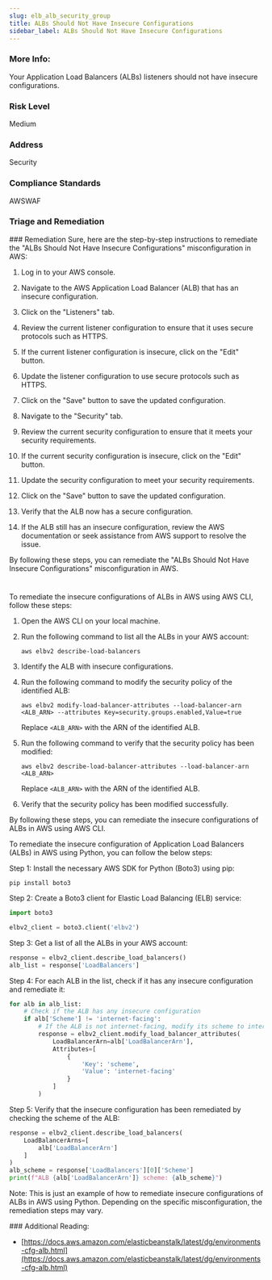 ```yaml
---
slug: elb_alb_security_group
title: ALBs Should Not Have Insecure Configurations
sidebar_label: ALBs Should Not Have Insecure Configurations
---
```


### More Info:

Your Application Load Balancers (ALBs) listeners should not have insecure configurations.

### Risk Level

Medium

### Address

Security

### Compliance Standards

AWSWAF


### Triage and Remediation
<Tabs>
<Tab title='Remediation'>
### Remediation

<AccordionGroup>
<Accordion title='Using Console' defaultOpen='true'>
Sure, here are the step-by-step instructions to remediate the "ALBs Should Not Have Insecure Configurations" misconfiguration in AWS:

1. Log in to your AWS console.

2. Navigate to the AWS Application Load Balancer (ALB) that has an insecure configuration.

3. Click on the "Listeners" tab.

4. Review the current listener configuration to ensure that it uses secure protocols such as HTTPS.

5. If the current listener configuration is insecure, click on the "Edit" button.

6. Update the listener configuration to use secure protocols such as HTTPS.

7. Click on the "Save" button to save the updated configuration.

8. Navigate to the "Security" tab.

9. Review the current security configuration to ensure that it meets your security requirements.

10. If the current security configuration is insecure, click on the "Edit" button.

11. Update the security configuration to meet your security requirements.

12. Click on the "Save" button to save the updated configuration.

13. Verify that the ALB now has a secure configuration.

14. If the ALB still has an insecure configuration, review the AWS documentation or seek assistance from AWS support to resolve the issue.

By following these steps, you can remediate the "ALBs Should Not Have Insecure Configurations" misconfiguration in AWS.

#
</Accordion>

<Accordion title='Using CLI'>
To remediate the insecure configurations of ALBs in AWS using AWS CLI, follow these steps:

1. Open the AWS CLI on your local machine.

2. Run the following command to list all the ALBs in your AWS account:

   ```
   aws elbv2 describe-load-balancers
   ```

3. Identify the ALB with insecure configurations.

4. Run the following command to modify the security policy of the identified ALB:

   ```
   aws elbv2 modify-load-balancer-attributes --load-balancer-arn <ALB_ARN> --attributes Key=security.groups.enabled,Value=true
   ```

   Replace `<ALB_ARN>` with the ARN of the identified ALB.

5. Run the following command to verify that the security policy has been modified:

   ```
   aws elbv2 describe-load-balancer-attributes --load-balancer-arn <ALB_ARN>
   ```

   Replace `<ALB_ARN>` with the ARN of the identified ALB.

6. Verify that the security policy has been modified successfully.

By following these steps, you can remediate the insecure configurations of ALBs in AWS using AWS CLI.
</Accordion>

<Accordion title='Using Python'>
To remediate the insecure configuration of Application Load Balancers (ALBs) in AWS using Python, you can follow the below steps:

Step 1: Install the necessary AWS SDK for Python (Boto3) using pip:

```
pip install boto3
```

Step 2: Create a Boto3 client for Elastic Load Balancing (ELB) service:

```python
import boto3

elbv2_client = boto3.client('elbv2')
```

Step 3: Get a list of all the ALBs in your AWS account:

```python
response = elbv2_client.describe_load_balancers()
alb_list = response['LoadBalancers']
```

Step 4: For each ALB in the list, check if it has any insecure configuration and remediate it:

```python
for alb in alb_list:
    # Check if the ALB has any insecure configuration
    if alb['Scheme'] != 'internet-facing':
        # If the ALB is not internet-facing, modify its scheme to internet-facing
        response = elbv2_client.modify_load_balancer_attributes(
            LoadBalancerArn=alb['LoadBalancerArn'],
            Attributes=[
                {
                    'Key': 'scheme',
                    'Value': 'internet-facing'
                }
            ]
        )
```

Step 5: Verify that the insecure configuration has been remediated by checking the scheme of the ALB:

```python
response = elbv2_client.describe_load_balancers(
    LoadBalancerArns=[
        alb['LoadBalancerArn']
    ]
)
alb_scheme = response['LoadBalancers'][0]['Scheme']
print(f"ALB {alb['LoadBalancerArn']} scheme: {alb_scheme}")
```

Note: This is just an example of how to remediate insecure configurations of ALBs in AWS using Python. Depending on the specific misconfiguration, the remediation steps may vary.
</Accordion>

</AccordionGroup>
</Tab>
</Tabs>
### Additional Reading:

- [https://docs.aws.amazon.com/elasticbeanstalk/latest/dg/environments-cfg-alb.html](https://docs.aws.amazon.com/elasticbeanstalk/latest/dg/environments-cfg-alb.html) 

